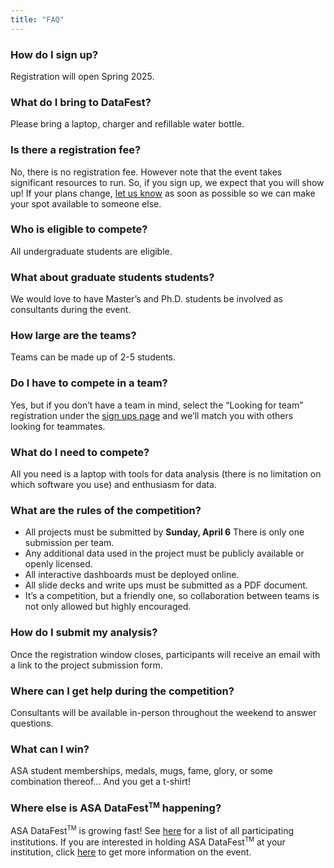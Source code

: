```yaml
---
title: "FAQ"
---
```


### How do I sign up?

Registration will open Spring 2025.

<!-- Registration for DataFest 2024 has closed. -->

<!-- Registration **is open**! [Click here](/signup.html) to sign up. -->

### What do I bring to DataFest?

Please bring a laptop, charger and refillable water bottle.

### Is there a registration fee?

No, there is no registration fee. However note that the event takes significant resources to run. So, if you sign up, we expect that you will show up! If your plans change, [let us know](mailto:aaf29@duke.edu) as soon as possible so we can make your spot available to someone else.

 

### Who is eligible to compete?

All undergraduate students are eligible. 

 

### What about graduate students students?

We would love to have Master's and Ph.D. students be involved as consultants during the event.


### How large are the teams?

Teams can be made up of 2-5 students. 

 

### Do I have to compete in a team?


Yes, but if you don't have a team in mind, select the "Looking for team" registration under the [sign ups page](/signups.html) and we'll match you with others looking for teammates.


### What do I need to compete?

All you need is a laptop with tools for data analysis (there is no limitation on which software you use) and enthusiasm for data.

 

### What are the rules of the competition?

- All projects must be submitted by **Sunday, April 6** There is only one submission per team.
- Any additional data used in the project must be publicly available or openly licensed.
- All interactive dashboards must be deployed online.
- All slide decks and write ups must be submitted as a PDF document.
- It's a competition, but a friendly one, so collaboration between teams is not only allowed but highly encouraged.

 

### How do I submit my analysis?

Once the registration window closes, participants will receive an email with a link to the project submission form.

 

### Where can I get help during the competition?

Consultants will be available in-person throughout the weekend to answer questions. 

 

### What can I win?

ASA student memberships, medals, mugs, fame, glory, or some combination thereof... And you get a t-shirt!


### Where else is ASA DataFest<sup><small>TM</small></sup> happening?

ASA DataFest<sup><small>TM</small></sup> is growing fast! See [here](https://ww2.amstat.org/education/datafest/participants.cfm) for a list of all participating institutions. If you are interested in holding ASA DataFest<sup><small>TM</small></sup> at your institution, click [here](https://ww2.amstat.org/education/datafest/hosting.cfm) to get more information on the event.